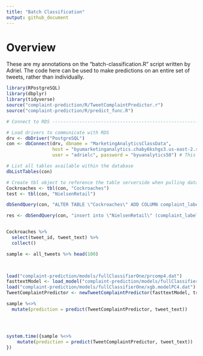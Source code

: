 ```yaml
---
title: "Batch Classification"
output: github_document
---
```


# Overview
These are my annotations on the "batch-classification.R" script written by Adriel. The code here can be used to make predictions on an entire set of tweets, rather than individually.

```r
library(RPostgreSQL)
library(dbplyr)
library(tidyverse)
source("complaint-prediction/R/TweetComplaintPredictor.r")
source("complaint-prediction/R/predict_func.R")

# Connect to RDS ----------------------------------------------------------

# Load drivers to communicate with RDS
drv <- dbDriver("PostgreSQL")
con <- dbConnect(drv, dbname = "MarketingAnalyticsClassData",
                 host = "byumarketinganalytics.chaby6kshgs3.us-east-2.rds.amazonaws.com", port = 5555,
                 user = "adrielc", password = "byuanalytics58") # This will prompt user

# List all tables available within the database
dbListTables(con)

# Create tbl object to reference the table serverside when pulling data
Cockroaches <- tbl(con, "Cockroaches")
test <- tbl(con, "NielsenRetail")

dbSendQuery(con, "ALTER TABLE \"Cockroaches\" ADD COLUMN complaint_label VARCHAR;")

res <- dbSendQuery(con, "insert into \"NielsenRetail\" (complaint_label) values ('test', 1, 1, 1);")


Cockroaches %>% 
  select(tweet_id, tweet_text) %>% 
  collect()

sample <- all_tweets %>% head(100)


  
load("complaint-prediction/models/fullClassifierOne/prcomp4.dat")
fasttextModel <- load_model("complaint-prediction/models/fullClassifierOne/model50-tweet_sample_2M_noRT.dat.bin")
load("complaint-prediction/models/fullClassifierOne/xgb.modelPC4.dat")
TweetComplaintPredictor <- newTweetComplaintPredictor(fasttextModel, train.pr, bst, PC4)

sample %<>% 
  mutate(prediction = predict(TweetComplaintPredictor, tweet_text))




system.time({sample %<>% 
    mutate(prediction = predict(TweetComplaintPredictor, tweet_text))
})
```


